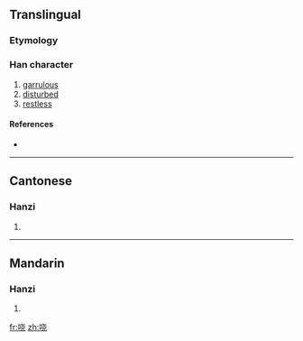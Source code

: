 {{also|嘵}}
==Translingual==

===Etymology===
{{Han simp|嘵|f=垚|t=戈 without 丶}}

===Han character===
{{Han char|rn=30|rad=口|as=06|sn=9|four=|canj=口十心山 (RJPU)}}

# [[garrulous]]
# [[disturbed]]
# [[restless]]

====References====
* {{Han ref|kx=0189.271|hdz=10614.020|uh=54D3|ud=21715}}

----

==Cantonese==

===Hanzi===
{{yue-hanzi|jyut=|y=hiu1|tra=嘵}}

# {{defn|Cantonese|sort=口06}}

----

==Mandarin==

===Hanzi===
{{cmn-hanzi|tra=嘵|pin=[[xiāo]] ([[xiao1]])|wg=hsiao<sup>1</sup>}}

# {{defn|Mandarin|sort=口06}}

[[fr:哓]]
[[zh:哓]]